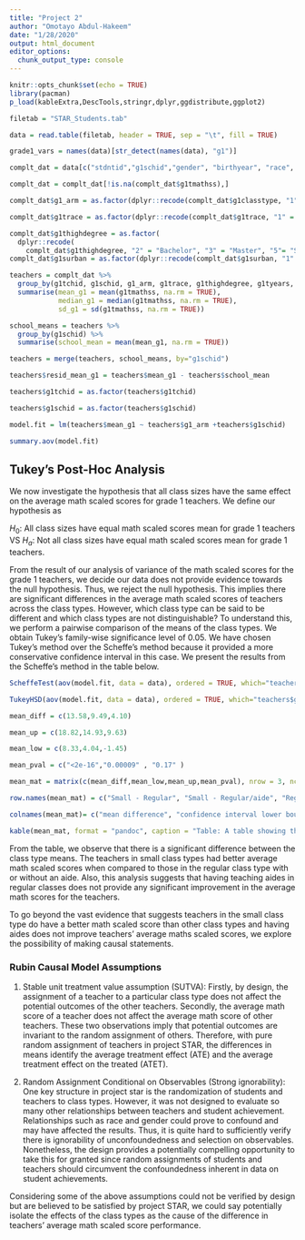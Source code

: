 ```yaml
---
title: "Project 2"
author: "Omotayo Abdul-Hakeem"
date: "1/28/2020"
output: html_document
editor_options: 
  chunk_output_type: console
---
```


```r
knitr::opts_chunk$set(echo = TRUE)
library(pacman)
p_load(kableExtra,DescTools,stringr,dplyr,ggdistribute,ggplot2)
```

```r
filetab = "STAR_Students.tab"

data = read.table(filetab, header = TRUE, sep = "\t", fill = TRUE)

grade1_vars = names(data)[str_detect(names(data), "g1")]

complt_dat = data[c("stdntid","g1schid","gender", "birthyear", "race", "yearsstar", grade1_vars)]

complt_dat = complt_dat[!is.na(complt_dat$g1tmathss),]

complt_dat$g1_arm = as.factor(dplyr::recode(complt_dat$g1classtype, "1" = "Small class", "2" = "Regular class", "3" = "Regular + aide"))

complt_dat$g1trace = as.factor(dplyr::recode(complt_dat$g1trace, "1" = "White", "2" = "Black", .default = NA_character_ ))

complt_dat$g1thighdegree = as.factor(
  dplyr::recode(
    complt_dat$g1thighdegree, "2" = "Bachelor", "3" = "Master", "5"= "Specialist", "6"="PhD", .default = NA_character_ ))
complt_dat$g1surban = as.factor(dplyr::recode(complt_dat$g1surban, "1" = "Inner-City", "2" = "Suburban", "3" = "Rural", "4"="Urban"))

teachers = complt_dat %>%
  group_by(g1tchid, g1schid, g1_arm, g1trace, g1thighdegree, g1tyears, g1classsize, g1surban) %>%
  summarise(mean_g1 = mean(g1tmathss, na.rm = TRUE), 
            median_g1 = median(g1tmathss, na.rm = TRUE),
            sd_g1 = sd(g1tmathss, na.rm = TRUE))

school_means = teachers %>%
  group_by(g1schid) %>%
  summarise(school_mean = mean(mean_g1, na.rm = TRUE))

teachers = merge(teachers, school_means, by="g1schid")

teachers$resid_mean_g1 = teachers$mean_g1 - teachers$school_mean

teachers$g1tchid = as.factor(teachers$g1tchid)

teachers$g1schid = as.factor(teachers$g1schid)

```
```r

model.fit = lm(teachers$mean_g1 ~ teachers$g1_arm +teachers$g1schid)

summary.aov(model.fit)

```

## Tukey's Post-Hoc Analysis

We now investigate the hypothesis that all class sizes have the same effect on the average math scaled scores for grade 1 teachers. We define our hypothesis as

$H_0$: All class sizes have equal math scaled scores mean for grade 1 teachers VS $H_a$: Not all class sizes have equal math scaled scores mean for grade 1 teachers.

From the result of our analysis of variance of the math scaled scores for the grade 1 teachers, we decide our data does not provide evidence towards the null hypothesis. Thus, we reject the null hypothesis. This implies there are significant differences in the average math scaled scores of teachers across the class types.  However, which class type can be said to be different and which class types are not distinguishable?  To understand this, we perform a pairwise comparison of the means of the class types. We obtain Tukey's family-wise significance level of 0.05. We have chosen Tukey's method over the Scheffe’s method because it provided a more conservative confidence interval in this case. We present the results from the Scheffe's method in the table below.

```r

ScheffeTest(aov(model.fit, data = data), ordered = TRUE, which="teachers$g1_arm")

TukeyHSD(aov(model.fit, data = data), ordered = TRUE, which="teachers$g1_arm")

```

```r

mean_diff = c(13.58,9.49,4.10)

mean_up = c(18.82,14.93,9.63)

mean_low = c(8.33,4.04,-1.45)

mean_pval = c("<2e-16","0.00009" , "0.17" )

mean_mat = matrix(c(mean_diff,mean_low,mean_up,mean_pval), nrow = 3, ncol = 4)

row.names(mean_mat) = c("Small - Regular", "Small - Regular/aide", "Regular/aide - Regular")

colnames(mean_mat)= c("mean difference", "confidence interval lower bound", "confidence interval upper bound", "Adj. P-values" )

kable(mean_mat, format = "pandoc", caption = "Table: A table showing the difference in mean of teachers' average math scaled score between class types, confidence interval fro the mean difference, and the corresponding adjusted p-values")


```

From the table, we observe that there is a significant difference between the class type means.  The teachers in small class types had better average math scaled scores when compared to those in the regular class type with or without an aide. Also, this analysis suggests that having teaching aides in regular classes does not provide any significant improvement in the average math scores for the teachers.

To go beyond the vast evidence that suggests teachers in the small class type do have a better math scaled score than other class types and having aides does not improve teachers' average maths scaled scores, we explore the possibility of making causal statements. 


### Rubin Causal Model Assumptions

1. Stable unit treatment value assumption (SUTVA): Firstly, by design, the assignment of a teacher to a particular class type does not affect the potential outcomes of the other teachers. Secondly, the average math score of a teacher does not affect the average math score of other teachers. These two observations imply that potential outcomes are invariant to the random assignment of others. Therefore, with pure random assignment of teachers in project STAR, the differences in means identify the average treatment effect (ATE) and the average treatment effect on the treated (ATET).

2. Random Assignment Conditional on Observables (Strong ignorability): One key structure in project star is the randomization of students and teachers to class types. However, it was not designed to evaluate so many other relationships between teachers and student achievement. Relationships such as race and gender could prove to confound and may have affected the results. Thus, it is quite hard to sufficiently verify there is ignorability of unconfoundedness and selection on observables. Nonetheless, the design provides a potentially compelling opportunity to take this for granted since random assignments of students and teachers should circumvent the confoundedness inherent in data on student achievements. 

Considering some of the above assumptions could not be verified by design but are believed to be satisfied by project STAR, we could say potentially isolate the effects of the class types as the cause of the difference in teachers' average math scaled score performance. 


